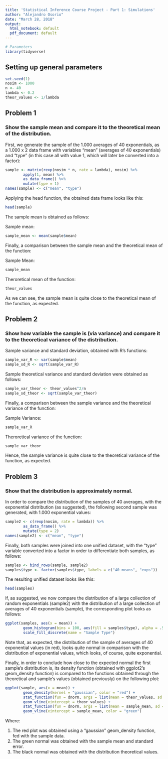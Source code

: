 ```yaml
---
title: 'Statistical Inference Course Project - Part 1: Simulations'
author: "Alejandro Osorio"
date: "March 28, 2018"
output:
  html_notebook: default
  pdf_document: default
---
```


```r
# Parameters
library(tidyverse)
```

## Setting up general parameters

```r
set.seed(1)
nosim <- 1000
n <- 40
lambda <- 0.2
theor_values <- 1/lambda
```

## Problem 1

### Show the sample mean and compare it to the theoretical mean of the distribution.

First, we generate the sample of the 1.000 averages of 40 exponentials, as a 1.000 x 2 data frame with variables "mean" (averages of 40 exponentials) and "type" (in this case all with value 1, which will later be converted into a factor):

```r
sample <- matrix(rexp(nosim * n, rate = lambda), nosim) %>%
        apply(1, mean) %>%
        as_data_frame() %>%
        mutate(type = 1)
names(sample) <- c("mean", "type")
```

Applying the head function, the obtained data frame looks like this:

```r
head(sample)
```

The sample mean is obtained as follows:

Sample mean:
```r
sample_mean <- mean(sample$mean)
```

Finally, a comparison between the sample mean and the theoretical mean of the function:

Sample Mean:
```r
sample_mean
```

Theroretical mean of the function:
```r
theor_values
```

As we can see, the sample mean is quite close to the theoretical mean of the function, as expected.

## Problem 2

### Show how variable the sample is (via variance) and compare it to the theoretical variance of the distribution.

Sample variance and standard deviation, obtained with R's functions:
```r
sample_var_R <- var(sample$mean)
sample_sd_R <- sqrt(sample_var_R)
```

Sample theoretical variance and standard deviation were obtained as follows:
```r
sample_var_theor <- theor_values^2/n
sample_sd_theor <- sqrt(sample_var_theor)
```

Finally, a comparison between the sample variance and the theoretical variance of the function:

Sample Variance:
```r
sample_var_R
```

Theroretical variance of the function:
```r
sample_var_theor
```

Hence, the sample variance is quite close to the theoretical variance of the function, as expected.

## Problem 3
### Show that the distribution is approximately normal.

In order to compare the distribution of the samples of 40 averages, with the exponential distribution (as suggested), the following second sample was generated, with 1.000 exponential values:

```r
sample2 <- c(rexp(nosim, rate = lambda)) %>%
        as_data_frame() %>%
        mutate(type = 2)
names(sample2) <- c("mean", "type")
```

Finally, both samples were joined into one unified dataset, with the "type" variable converted into a factor in order to differentiate both samples, as follows:

```r
samples <- bind_rows(sample, sample2)
samples$type <- factor(samples$type, labels = c("40 means", "exps"))
```

The resulting unified dataset looks like this:

```r
head(samples)
```

If, as suggested, we now compare the distribution of a large collection of random exponentials (sample2) with the distribution of a large collection of averages of 40 exponentials (sample), the corresponding plot looks as follows:

```r
ggplot(samples, aes(x = mean)) +
        geom_histogram(bins = 100, aes(fill = samples$type), alpha = .5, position = "identity") +
        scale_fill_discrete(name = "Sample Type")
```

Note that, as expected, the distribution of the sample of averages of 40 exponential values (in red), looks quite normal in comparison with the distribution of exponential values, which looks, of course, quite exponential.

Finally, in order to conclude how close to the expected normal the first sample's distribution is, its density function (obtained with ggplot2's geom_density function) is compared to the functions obtained through the theoretical and sample's values (obtained previously) on the following plot:

```r
ggplot(sample, aes(x = mean)) +
        geom_density(kernel = "gaussian", color = "red") +
        stat_function(fun = dnorm, args = list(mean = theor_values, sd = sample_sd_theor)) +
        geom_vline(xintercept = theor_values) +
        stat_function(fun = dnorm, args = list(mean = sample_mean, sd = sample_sd_R), color = "green") +
        geom_vline(xintercept = sample_mean, color = "green")
```

Where:

1) The red plot was obtained using a "gaussian" geom_density function, fed with the sample data.
2) The green normal was obtained with the sample mean and standard error.
3) The black normal was obtained with the distribution theoretical values.

